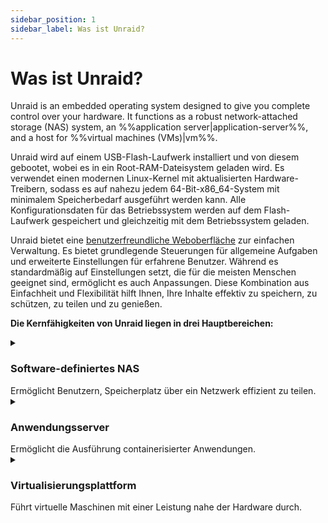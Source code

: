 ```yaml
---
sidebar_position: 1
sidebar_label: Was ist Unraid?
---
```


# Was ist Unraid?

Unraid is an embedded operating system designed to give you complete control over your hardware.  It functions as a robust network-attached storage (NAS) system, an %%application server|application-server%%, and a host for %%virtual machines (VMs)|vm%%.

Unraid wird auf einem USB-Flash-Laufwerk installiert und von diesem gebootet, wobei es in ein Root-RAM-Dateisystem geladen wird. Es verwendet einen modernen Linux-Kernel mit aktualisierten Hardware-Treibern, sodass es auf nahezu jedem 64-Bit-x86\_64-System mit minimalem Speicherbedarf ausgeführt werden kann. Alle Konfigurationsdaten für das Betriebssystem werden auf dem Flash-Laufwerk gespeichert und gleichzeitig mit dem Betriebssystem geladen.

Unraid bietet eine [benutzerfreundliche Weboberfläche](./explore-the-user-interface/tour-the-web-gui.mdx) zur einfachen Verwaltung. Es bietet grundlegende Steuerungen für allgemeine Aufgaben und erweiterte Einstellungen für erfahrene Benutzer. Während es standardmäßig auf Einstellungen setzt, die für die meisten Menschen geeignet sind, ermöglicht es auch Anpassungen. Diese Kombination aus Einfachheit und Flexibilität hilft Ihnen, Ihre Inhalte effektiv zu speichern, zu schützen, zu teilen und zu genießen.

**Die Kernfähigkeiten von Unraid liegen in drei Hauptbereichen:**

<details>
  <summary><h3>Software-definiertes NAS</h3>Ermöglicht Benutzern, Speicherplatz über ein Netzwerk effizient zu teilen.</summary>

  ### Arrays und Parität

  Unraid bietet eine einfache und flexible Lösung zur Umwandlung eines 64-Bit-fähigen Systems in ein Network Attached Storage (NAS). Es kann eine Vielzahl von Laufwerken verarbeiten, egal ob sie über IDE, SATA oder SAS verbunden sind, und unterstützt unterschiedliche Laufwerksgrößen. Dies bedeutet, dass Sie neue Laufwerke nacheinander hinzufügen können, wenn Ihr Speicherbedarf wächst, ohne Ihre vorhandenen Daten reorganisieren zu müssen.

  The main job of an Unraid %%array|array%% is to organize and protect the data stored across several drives. It does this by using up to two special drives called %%parity drive|parity-drives%%s. These %%parity drive|parity-drives%%s are important because they help reconstruct your data if one of the other drives fails. In fact, with just one %%parity drive|parity-drives%%, you can protect all the other drives in your %%array|array%%, keeping your data safe. Plus, you can mix different sized drives and easily expand your storage over time, making Unraid a user-friendly option for anyone looking to manage their data effectively.

  <details>
    <summary><strong>Wie funktioniert die Parität?</strong> - Klicken zum Erweitern/Reduzieren</summary>

    In Unraid, %%parity|parity%% information is updated in real time.  To understand how this works, imagine the contents of a hard drive as a long stream of bits, where each bit is either a zero or a one.  By summing the nth bit values across all drives and determining whether that sum is even or odd, the corresponding nth %%parity|parity%% bit can be set accordingly.  If a data drive ever fails, this %%parity|parity%% information allows for an accurate determination of the exact bit values, facilitating a precise rebuild on the replacement drive.

    Zum Beispiel:

    <div style={{ maxWidth: '600px', margin: '1rem auto' }}>
      ![Keine Parität](/img/No_parity_500px.png)
    </div>

    In the image above, three drives contain streams of bits that vary by device size.  These drives are unprotected, so if one fails, data will be lost.  To protect against failure, we need a fourth disk as a %%parity disk|parity-drive%%, which must be equal to or larger than the largest data disk.

    To set the %%parity|parity%% bits, we find the total for each column.  If the sum is even, the %%parity|parity%% bit is 0; if odd, the %%parity|parity%% bit is 1.

    Here's the same image as before, but with %%parity|parity%% calculated per frame:

    <div style={{ maxWidth: '600px', margin: '1rem auto' }}>
      ![Parität](/img/Parity@500px.png)
    </div>

    Nehmen wir an, dass Laufwerk 2 in unserem Beispiel ausgefallen ist und ein neues Laufwerk zum Ersatz gekauft wurde:

    <div style={{ maxWidth: '600px', margin: '1rem auto' }}>
      ![Laufwerksausfall](/img/Drive_failure@500px.png)
    </div>

    To rebuild data on the new disk, we determine the missing bit rather than calculating the %%parity|parity%% bit.  For column 1, the sum is 0, so the missing bit is 0.  For column 6, with a sum of 1, the missing bit is 1.

    Rebuilding a disk using %%parity|parity%% protects against data loss and offers fault tolerance, ensuring full access to the system even if a drive fails.
  </details>

  ### Benutzerfreigaben

  Unraid is different from most %%RAID|raid%% systems because it saves data on individual drives instead of combining them into one. As a %%root user|root-user%%, you can create %%user shares|user-share%%, which are like top-level folders that gather files from multiple drives in the %%array|array%% or %%cache pool|cache-pool%%. This means you don’t have to worry about which specific drive holds your files; they are organized for you.

  You can also customize these shares to include or leave out certain drives and decide how files are spread across your storage. Additionally, you can manage how users access the shares by setting up network options, like %%SMB|samba%% and %%NFS|nfs%%, and applying security settings. To keep private data safe, you can create user accounts and set access limits for trusted individuals.

  ```mdx-code-block

    <div className="flex-container">
      <figure className="flex-figure">
        <img src="/img/User_shares_-_distribution@500px.png" alt="User shares distribution example" />

        <figcaption>User shares - Distribution</figcaption>
      </figure>

      <figure className="flex-figure">
        <img src="/img/User_shares_-_access@500px.png" alt="User shares distribution example larger" />

        <figcaption>User shares - Access</figcaption>
      </figure>
    </div>

  ```

  ### Verstehen von Cache-Laufwerken

  One of the standout features of Unraid is the %%cache drive|cache%%, which helps speed up data transfer. When you use a %%cache drive|cache%% alongside three or more drives, you can write data up to **three times faster**. When you save files to a %%user shares|user-share%% with a %%cache drive|cache%%, the data is first stored on the %%cache drive|cache%%. This allows for quick writing, and later, a process called %%Mover|mover%% transfers the data to the main storage %%array|array%% - often during the night—making room on the %%cache drive|cache%%.

  For added data safety, you can set up a %%cache pool|cache-pool%% with multiple drives. This setup not only increases storage space but also uses technologies like %%ZFS|zfs%% or %%BTRFS|btrfs%% to provide extra protection for your data, similar to %%RAID 1|raid1%%. Overall, Unraid’s management of shares and %%cache drives|cache%% creates a flexible, efficient, and secure storage solution.

  [Erfahren Sie hier mehr über die Konfiguration von Freigaben und Cache.](../using-unraid-to/manage-storage/array-configuration.mdx)

  <div style={{ maxWidth: '600px', margin: '1rem auto' }}>
    ![Wie das Erfassen von Daten mit dem Cache-Pool funktioniert](/img/Cache-pool.gif)
  </div>
</details>

<details>
  <summary><h3>Anwendungsserver</h3>Ermöglicht die Ausführung containerisierter Anwendungen.</summary>

  Unraid transforms your storage solution into a versatile %%application server|application-server%% through Docker containerization. This approach overcomes traditional NAS limitations while maintaining system stability and ease of use.

  Traditionelle NAS-Lösungen stellen drei zentrale Herausforderungen für das Hosting von Anwendungen dar:

  1. **Kompatibilitätsprobleme mit dem Betriebssystem** - Anwendungen, die für andere Betriebssysteme entwickelt wurden, können nicht ausgeführt werden.
  2. **Komplexes Lifecycle-Management** - Schwierige Installationserfahrungen können verbleibende Artefakte nach der Entfernung hinterlassen.
  3. **Anwendungskonflikte** - Softwarekomponenten können sich gegenseitig beeinflussen oder den Systembetrieb stören.

  Unraid's use of Docker addresses these challenges in three key ways:

  1. **Unabhängigkeit vom Betriebssystem** - Jeder Container läuft in seiner eigenen Linux-Umgebung, wodurch Kompatibilitätsprobleme mit dem Host-Betriebssystem beseitigt werden.
  2. **Image-basierte Bereitstellung** - Vorgefertigte Anwendungspakete ermöglichen die Ein-Klick-Installation und vollständige Deinstallation von Anwendungen.
  3. **Prozessisolierung** - Containerisierte Anwendungen arbeiten in separaten Benutzerbereichen, wodurch jegliche Konflikte zwischen der Software vermieden werden.

  Docker-Container ermöglichen das Ausführen von Anwendungen in isolierten, ressourcenschonenden Umgebungen, ohne den mit virtuellen Maschinen verbundenen Overhead. Unraid vereinfacht die Nutzung von Docker, indem es Zugriff auf Tausende vorgefertigte Apps durch [Docker Hub](https://hub.docker.com/) und [Community Applications](../using-unraid-to/run-docker-containers/community-applications.mdx) bietet. Dieser containerisierte Ansatz ermöglicht es Unraid-Benutzern, mehrere Anwendungen gleichzeitig auszuführen, ohne Kompatibilitätsprobleme zu haben. Er hilft auch, das System durch die Nutzung selbsthaltender Anwendungspakete organisiert zu halten und erleichtert es, die Serverfähigkeiten durch das Docker-Ökosystem zu erweitern.

  :::note
  Für erweiterte Docker-Einstellungen sehen Sie sich [Run Docker Containers](../using-unraid-to/run-docker-containers/managing-and-customizing-containers.mdx) an.
  :::
</details>

<details>
  <summary><h3>Virtualisierungsplattform</h3>Führt virtuelle Maschinen mit einer Leistung nahe der Hardware durch.</summary>

  Unraid funktioniert als Virtualisierungshost, indem ein %%hypervisor|Hypervisor%% verwendet wird, um Ressourcen sicher an virtualisierte Gäste zuzuweisen. Dies ermöglicht es Ihnen, verschiedene Anwendungen in isolierten Umgebungen auszuführen, über das hinaus, was ein netzwerkgebundener Speicher allein kann.

  :::tip
  Um Hardware-Virtualisierung in Unraid zu nutzen, stellen Sie sicher, dass Ihre CPU, Ihr Chipsatz, BIOS und die Gerätetreiber kompatibel sind. Eine vollständige Liste der Anforderungen finden Sie im [VM-Setup-Leitfaden](../using-unraid-to/create-virtual-machines/overview-and-system-prep.mdx). Wenn Ihr Server diese Anforderungen nicht erfüllt, wird das VMs-Menü im Unraid WebGUI deaktiviert.
  :::

  <details>
    <summary><strong>Vorteile der Verwendung von Virtuellen Maschinen (VMs)</strong> - Klicken zum Erweitern/Reduzieren</summary>

    Während Docker-Container für Linux-basierte Anwendungen beliebt sind, erhöhen %%VMs|vm%% die Flexibilität und Effizienz Ihrer Unraid-Servereinrichtung und bieten auf Ihrem Unraid-Server einzigartige Vorteile:

    - **Isolation:** %%VMs|vm%% laufen unabhängig in separaten Umgebungen, was sicherstellt, dass der Ausfall eines keine Auswirkungen auf die anderen hat.

    - **Konsolidierung:** Konsolidieren Sie mehrere physische Server in eine einzige Unraid-Maschine, reduzieren Sie den Hardwarebedarf und vereinfachen Sie die Wartung.

    - **Ressourcenzuweisung:** Unraid ermöglicht es Ihnen, bestimmten CPUs, Speicher, Speicherplatz und Netzwerkressourcen für jede %%VM|vm%% zuzuweisen, wodurch sichergestellt wird, dass kritische Workloads die erforderlichen Ressourcen erhalten.

    - **Testen und Entwicklung:** %%VMs|vm%% ermöglichen die einfache Erstellung und das Testen von Software über verschiedene Umgebungen hinweg, ohne dass mehrere physische Maschinen erforderlich sind.

    - **Sicherheit:** Die Isolation von %%VMs|vm%% erhöht die Sicherheit, indem es schwerer wird, dass Malware sich zwischen ihnen ausbreitet.

    - **Legacy-Anwendungsunterstützung:** %%VMs|vm%% ermöglichen es Ihnen, veraltete Anwendungen oder Betriebssysteme auszuführen, die möglicherweise nicht mit moderner Hardware kompatibel sind.

    - **Ressourcenisolation:** Jede %%VM|vm%% kann über dedizierte Ressourcen verfügen, wodurch Leistungsprobleme zwischen %%VMs|vm%% vermieden werden.

    - **Ressourcenüberbelegung:** Sie können mehr %%VMs|vm%% laufen lassen, als die physischen Ressourcen normalerweise zuließen, in dem Wissen, dass nicht alle ihre Zuweisungen gleichzeitig vollständig nutzen.
  </details>

  <details>
    <summary><strong>Zuweisbare Geräteunterstützung für Virtualisierung</strong> - Klicken zum Erweitern/Reduzieren</summary>

    Unraid's %%KVM|kvm%%-based virtualization uses modern tools for flexible hardware assignment while maintaining host stability.

    Wichtige Komponenten umfassen:

    **Kerntechnologien**

    - %%QEMU|qemu%% und %%libvirt|libvirt%%: Verwalten die Lebenszyklen von %%VM|vm%%.
    - %%VFIO|vfio%% Geräte-Passthrough: Bietet direkten Hardwarezugriff.
    - %%VirtIO|virtio%% und %%VirtFS|virtfs%%: Optimieren Speicher- und Netzwerkleistung.
    - %%OVMF|ovmf%%: Unterstützt %%UEFI|uefi%% und Secure Boot.

    **Zugewiesene Ressourcen**

    - **Rechenleistung:** Dedizierte CPU-Kerne durch %%CPU-Zuweisung|cpu-pinning%%.
    - **Speicher:** Isolierter RAM.
    - **Speicher:** SSD-optimierte %%virtuelle Festplatten|vdisk%% über %%VirtIO|virtio%%.
    - **Peripheriegeräte:** Vollständiges PCI/USB-Geräte-Passthrough, einschließlich Unterstützung für %%GPU-Passthrough|gpu-passthrough%%.

    **Plattform-Flexibilität**

    - Unterstützt %%i440fx|i440fx%% und %%Q35|q35%% Maschinentypen.
    - Kompatibel mit %%Xen HVM|xen-hvm%% und %%Xen PV|xen-pv%% Workloads.
    - Ermöglicht %%Intel VT-x|intel-vt-x%% und %%AMD-V|amd-v%% Hardware-Virtualisierung.

    <div style={{ maxWidth: '600px', margin: '1rem auto' }}>
      ![Zuweisbare Ressourcen](/img/KVM@2x.png)
    </div>
  </details>

  Für Schritte zur Einrichtung von %%VM|VM%%s siehe [Virtuelle Maschinen erstellen](../using-unraid-to/create-virtual-machines/overview-and-system-prep.mdx).

  :::caution
  %%GPU passthrough|gpu-passthrough%% requires compatible hardware (see [VM setup](../using-unraid-to/create-virtual-machines/vm-setup.mdx)).
  :::
</details>
